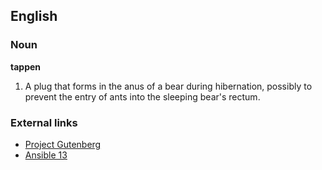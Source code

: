 ==English==

===Noun===
'''tappen'''

# A plug that forms in the anus of a bear during hibernation, possibly to prevent the entry of ants into the sleeping bear's rectum. 

===External links===
*[http://www2.cddc.vt.edu/gutenberg/etext05/8032410h.htm#13 Project Gutenberg]
*[http://www.ansible.co.uk/Ansible/a13.html Ansible 13]